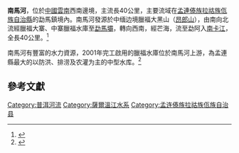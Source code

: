 '''南馬河'''，位於[[中國|中國]][[雲南|雲南]]西南邊境，主流長40公里，主要流域在[[孟連傣族拉祜族佤族自治縣|孟連傣族拉祜族佤族自治縣]]的勐馬鎮境內。南馬河發源於中缅边境臘福大黑山（[[昂郎山|昂郎山]]），由南向北流經臘福大寨、中寨臘福水庫至[[勐馬壩|勐馬壩]]，轉向西南，經芒海，流至勐阿入[[南卡江|南卡江]]，全長40公里。<ref>{{Cite web |url=http://www.puer.gov.cn/xianshizhichuang/menglian2.htm |title=中國茶城在線，孟連水資源 |accessdate=2009-09-19 |archive-date=2008-11-20 |archive-url=https://web.archive.org/web/20081120091910/http://www.puer.gov.cn/xianshizhichuang/menglian2.htm |dead-url=yes }}</ref>

南馬河有豐富的水力資源，2001年完工啟用的臘福水庫位於南馬河上游，為孟連縣最大的以防洪、排涝及农灌为主的中型水库。<ref>{{Cite web |url=http://www.puershi.gov.cn/gov/ShowArticle.asp?ArticleID=25963 |title=普洱--孟连县腊福水库顺利通过省级管理达标考核--普洱市人民政府网 |accessdate=2009-09-19 |archive-date=2016-03-04 |archive-url=https://web.archive.org/web/20160304092525/http://www.puershi.gov.cn/gov/ShowArticle.asp?ArticleID=25963 |dead-url=yes }}</ref>

==參考文獻==
{{reflist}}

{{西南邊境諸河}}
[[Category:普洱河流|Category:普洱河流]]
[[Category:薩爾溫江水系|Category:薩爾溫江水系]]
[[Category:孟连傣族拉祜族佤族自治县|Category:孟连傣族拉祜族佤族自治县]]